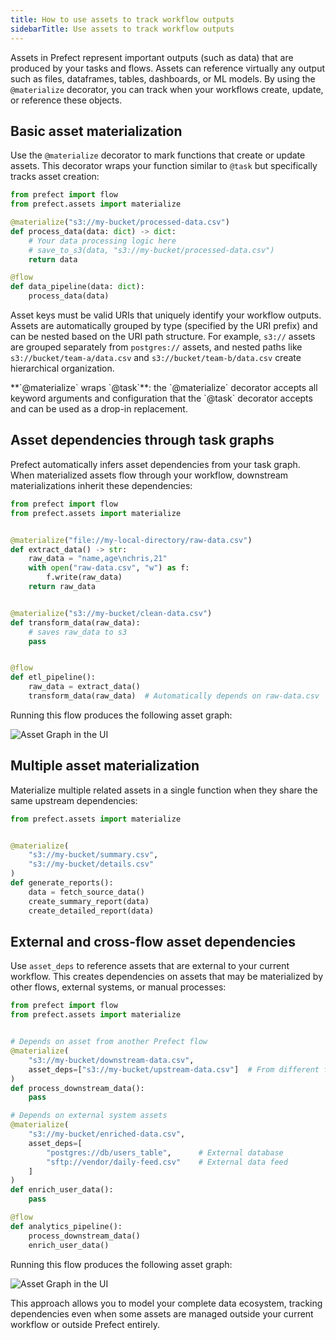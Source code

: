 ```yaml
---
title: How to use assets to track workflow outputs
sidebarTitle: Use assets to track workflow outputs
---
```


Assets in Prefect represent important outputs (such as data) that are produced by your tasks and flows. Assets can reference virtually any output such as files, dataframes, tables, dashboards, or ML models. By using the `@materialize` decorator, you can track when your workflows create, update, or reference these objects.

## Basic asset materialization

Use the `@materialize` decorator to mark functions that create or update assets. This decorator wraps your function similar to `@task` but specifically tracks asset creation:

```python
from prefect import flow
from prefect.assets import materialize

@materialize("s3://my-bucket/processed-data.csv")
def process_data(data: dict) -> dict:
    # Your data processing logic here
    # save_to_s3(data, "s3://my-bucket/processed-data.csv")
    return data

@flow
def data_pipeline(data: dict):
    process_data(data)
```

Asset keys must be valid URIs that uniquely identify your workflow outputs. Assets are automatically grouped by type (specified by the URI prefix) and can be nested based on the URI path structure. For example, `s3://` assets are grouped separately from `postgres://` assets, and nested paths like `s3://bucket/team-a/data.csv` and `s3://bucket/team-b/data.csv` create hierarchical organization.

<Note>
**`@materialize` wraps `@task`**: the `@materialize` decorator accepts all keyword arguments and configuration that the `@task` decorator accepts and can be used as a drop-in replacement.
</Note>

## Asset dependencies through task graphs

Prefect automatically infers asset dependencies from your task graph. When materialized assets flow through your workflow, downstream materializations inherit these dependencies:

```python
from prefect import flow
from prefect.assets import materialize


@materialize("file://my-local-directory/raw-data.csv")
def extract_data() -> str:
    raw_data = "name,age\nchris,21"
    with open("raw-data.csv", "w") as f:
        f.write(raw_data)
    return raw_data


@materialize("s3://my-bucket/clean-data.csv")
def transform_data(raw_data):
    # saves raw_data to s3
    pass


@flow
def etl_pipeline():
    raw_data = extract_data()
    transform_data(raw_data)  # Automatically depends on raw-data.csv
```

Running this flow produces the following asset graph:

![Asset Graph in the UI](/v3/img/guides/assets-1.png)

## Multiple asset materialization

Materialize multiple related assets in a single function when they share the same upstream dependencies:

```python
from prefect.assets import materialize


@materialize(
    "s3://my-bucket/summary.csv",
    "s3://my-bucket/details.csv"
)
def generate_reports():
    data = fetch_source_data()
    create_summary_report(data)
    create_detailed_report(data)
```

## External and cross-flow asset dependencies

Use `asset_deps` to reference assets that are external to your current workflow. This creates dependencies on assets that may be materialized by other flows, external systems, or manual processes:

```python
from prefect import flow
from prefect.assets import materialize


# Depends on asset from another Prefect flow
@materialize(
    "s3://my-bucket/downstream-data.csv",
    asset_deps=["s3://my-bucket/upstream-data.csv"]  # From different flow
)
def process_downstream_data():
    pass

# Depends on external system assets
@materialize(
    "s3://my-bucket/enriched-data.csv",
    asset_deps=[
        "postgres://db/users_table",      # External database
        "sftp://vendor/daily-feed.csv"    # External data feed
    ]
)
def enrich_user_data():
    pass

@flow
def analytics_pipeline():
    process_downstream_data()
    enrich_user_data()
```

Running this flow produces the following asset graph:

![Asset Graph in the UI](/v3/img/guides/assets-2.png)

This approach allows you to model your complete data ecosystem, tracking dependencies even when some assets are managed outside your current workflow or outside Prefect entirely.